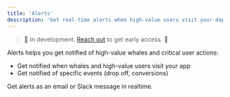 ```yaml
---
title: 'Alerts'
description: 'Get real-time alerts when high-value users visit your dapp or when critical events occur.'
---
```


> 🚧 In development. <a href="https://cal.com/formo/30min">Reach out</a> to get early access. 🚧

Alerts helps you get notified of high-value whales and critical user actions:
- Get notified when whales and high-value users visit your app
- Get notified of specific events (drop off, conversions)

Get alerts as an email or Slack message in realtime.
